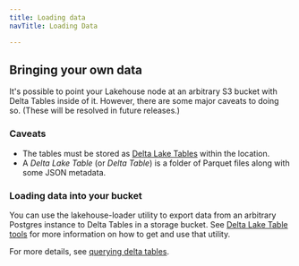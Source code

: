 ```yaml
---
title: Loading data
navTitle: Loading Data

---
```


<!-- ---
title: Loading data (sync or bring your own)
navTitle: Loading data
description: How to load data into Lakehouse.
--- -->

## Bringing your own data

It's possible to point your Lakehouse node at an arbitrary S3 bucket with Delta Tables inside of it.
However, there are some major caveats to doing so. (These will be resolved in future releases.)

### Caveats

-   The tables must be stored as [Delta Lake Tables](http://github.com/delta-io/delta/blob/master/PROTOCOL.md) within the location.
-   A *Delta Lake Table* (or *Delta Table*) is a folder of Parquet files along with some JSON metadata.

### Loading data into your bucket

You can use the lakehouse-loader utility to export data from an arbitrary Postgres instance to Delta Tables in a storage bucket.
See [Delta Lake Table tools](delta_tables.mdx) for more information on how to get and use that utility.

For more details, see [querying delta tables](/edb-postgres-ai/hybrid-manager/analytics/learn/how-to/query-delta-lake-tables).
